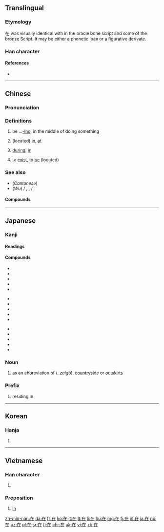 ==Translingual==
{{stroke order|strokes=6}}
{{stroke order|type=animate}}

===Etymology===
{{Han etyl}}
{{Han compound|才|土|c1=p|c2=s|t2=earth|ls=psc}}

在 was visually identical with {{etyl|och|zh}} {{term|才||sprout|lang=och}} in the oracle bone script and some of the bronze Script. It may be either a phonetic loan or a figurative derivate.

===Han character===
{{Han char|rn=32|rad=土|as=03|sn=6|four=4021<sub>4</sub>|canj=大中土 (KLG)|ids=⿸[[𠂇]]⿰[[丨]][[土]]}}

====References====
* {{Han ref|kx=0224.181|dkj=04881|dj=0455.140|hdz=10418.070|uh=5728|ud=22312|bh=A662|bd=42594}}

----

==Chinese==
{{zh-forms}}

===Pronunciation===
{{zh-pron
|m=zài
|c=zoi6
|h=pfs=chhai/chhôi
|mn=chāi
|w=3ze
|mc=y
|oc=y
|ma=y
|cat=adv,prep,v
}}

===Definitions===
{{zh-hanzi}}

# be ...[[-ing]], in the middle of doing something {{gloss|indicating an action in progress}}
#: {{zh-usex|我 '''在''' 看 電視。|I'm watch'''ing''' TV.}}
# (located) [[in]], [[at]]
#: {{zh-usex|我 住 '''在''' ^中國。|I live '''in''' China.}}
#: {{zh-usex|我們 '''在''' 當地 報紙 上 登 了 一 則 廣告。|We put an ad '''in''' the local paper.}}
#: {{zh-usex|每 天 下午 他 '''在''' 家裡 工作。|Every afternoons he works '''at''' home.}}
# [[during]]; [[in]]
#: {{zh-usex|你 打算 '''在''' 假期 裡 做 什麼？|What do you plan to do '''during''' the holidays?}}  
#: {{zh-usex|他 的 日記 '''在''' 他 生前 未曾 發表 過。|His diary was not published '''during''' his lifetime.}}  
# to [[exist]], to [[be]] (located)
#: {{zh-usex|他 在 那里？|Where is he?}}
#: {{zh-usex|旅馆 在 新 购物中心 附近。|The hotel is located near the new shopping center.}}

===See also===
* (''Cantonese'') {{zh-l|喺}}
* (''Wu'') {{zh-l|辣}} / {{zh-l|拉}}, {{zh-l|辣嗨}}, {{zh-l|辣海}} / {{zh-l|拉海}}

====Compounds====
{{der3
| {{zh-l|在案}}
| {{zh-l|在編}}
| {{zh-l|在冊}}
| {{zh-l|在場}}
| {{zh-l|在當}}
| {{zh-l|在行}}
| {{zh-l|在乎}}
| {{zh-l|在即}}
| {{zh-l|在家}}
| {{zh-l|在教}}
| {{zh-l|在劫難逃}}
| {{zh-l|在理}}
| {{zh-l|在內}}
| {{zh-l|在譜}}
| {{zh-l|在世}}
| {{zh-l|在數}}
| {{zh-l|在所不辭}}
| {{zh-l|在所不計}}
| {{zh-l|在所不惜}}
| {{zh-l|在所難免}}
| {{zh-l|在逃}}
| {{zh-l|在天之靈}}
| {{zh-l|在外}}
| {{zh-l|在望}}
| {{zh-l|在位}}
| {{zh-l|在握}}
| {{zh-l|在下}}
| {{zh-l|在先}}
| {{zh-l|在線}}
| {{zh-l|在心}}
| {{zh-l|在學}}
| {{zh-l|在押}}
| {{zh-l|在野}}
| {{zh-l|在野黨}}
| {{zh-l|在業}}
| {{zh-l|在意}}
| {{zh-l|在於}}
| {{zh-l|在職}}
| {{zh-l|在座}}
| {{zh-l|現在}}
}}

----

==Japanese==

===Kanji===
{{ja-kanji|grade=5|rs=土03}}

====Readings====
{{ja-readings
|goon=[[ざい]] (zai)
|kanon=[[さい]] (sai) {{qualifier|non-[[w:Jōyō kanji|Jōyō]] reading}}
|kun=[[ある|あ.る]] ({{ja-l|在る}}, a.ru), [[あり]] (ari) {{qualifier|rare}}, [[ます|-ま.す]] ({{ja-l|在す}}, -ma.su) {{qualifier|rare}}
}}

====Compounds====
{{top3}}
* {{ja-l|在位|ざいい|zaii}}
* {{ja-l|在家|ざいけ|zaike}}
* {{ja-l|在庫|ざいこ|zaiko}}
* {{ja-l|在校|ざいこう|zaikō}}
* {{ja-l|在住|ざいじゅう|zaijū}}
{{mid3}}
* {{ja-l|在職|ざいしょく|zaishoku}}
* {{ja-l|在世|ざいせ|zaise}}
* {{ja-l|在籍|ざいせき|zaiseki}}
* {{ja-l|在宅|ざいたく|zaitaku}}
* {{ja-l|在任|ざいにん|zainin}}
{{mid3}}
* {{ja-l|在来|ざいらい|zairai}}
* {{ja-l|在留|ざいりゅう|zairyū}}
* {{ja-l|存在|そんざい|sonzai}}
* {{ja-l|在日|ざいにち|zainichi}}
* {{ja-l|現在地|げんざいち|genzaichi}}
{{bottom}}

===Noun===
{{ja-noun|ざい}} 

# as an abbreviation of {{l|ja|在郷}} ({{l|ja|ざいごう}}, ''zaigō''), [[countryside]] or [[outskirts]]

===Prefix===
{{ja-pos|ざい|prefix}} 

# residing in

----

==Korean==

===Hanja===
{{ko-hanja|hangeul=재|rv=jae|mr=chae}}

# {{defn|lang=ko|sort=土03}}

----

==Vietnamese==

===Han character===
{{vi-hantu|tại|rs=土03}}

# {{defn|lang=vi|sort=土03}}

===Preposition===
{{head|vi|preposition|sc=Hant}}{{attention|vi|may need inflection template}}

# [[in]]

[[zh-min-nan:在]]
[[da:在]]
[[fr:在]]
[[ko:在]]
[[it:在]]
[[lt:在]]
[[li:在]]
[[hu:在]]
[[mg:在]]
[[fj:在]]
[[nl:在]]
[[ja:在]]
[[no:在]]
[[uz:在]]
[[pl:在]]
[[sr:在]]
[[fi:在]]
[[chr:在]]
[[uk:在]]
[[vi:在]]
[[zh:在]]